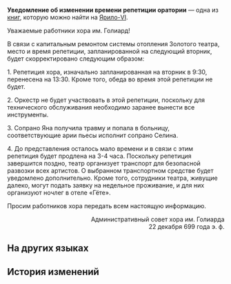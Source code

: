 {{Книга Инфобокс
|id           = 032
|Название     = Уведомление об изменении времени репетиции оратории
|Изображение  = Item Jarilo-VI Readable.png
|Мир          = Ярило-VI
|Томов        = 1
|Автор        = <!--нужно добавить-->
|Описание     = Уведомление об изменении времени репетиции для всех участников.
|Том1         = {{tx}}
|Источник1    = {{tx|Отсутствует источник}}
|Персонажи    = 
|Фракции      = 
}}
'''Уведомление об изменении времени репетиции оратории''' — одна из [[Книги|книг]], которую можно найти на [[Ярило-VI]].
<!--
==Получение==
<gallery>
Книга НАЗВАНИЕ.png|НАЗВАНИЕ
Локация НАЗВАНИЕ.png|Расположение на карте. Ближайший пространственный якорь «[[НАЗВАНИЕ]]»
</gallery>
-->
{{Размер|+2|<div align="center">Уведомление об изменении времени репетиции оратории</div>}}

Уважаемые работники хора им. Голиард!

В связи с капитальным ремонтом системы отопления Золотого театра, место и время репетиции, запланированной на следующий вторник, будет скорректировано следующим образом:

1. Репетиция хора, изначально запланированная на вторник в 9:30, перенесена на 13:30. Кроме того, обеда во время этой репетиции не будет.

2. Оркестр не будет участвовать в этой репетиции, поскольку для технического обслуживания необходимо заранее вынести все инструменты.

3. Сопрано Яна получила травму и попала в больницу, соответствующие арии пьесы исполнит сопрано Селина.

4. До представления осталось мало времени и в связи с этим репетиция будет продлена на 3-4 часа. Поскольку репетиция завершится поздно, театр организует транспорт для безопасной развозки всех артистов. О выбранном транспортном средстве будет уведомлено дополнительно. Кроме того, сотрудники театра, живущие далеко, могут подать заявку на недельное проживание, и для них организуют ночлег в отеле «Гёте».

Просим работников хора передать всем настоящую информацию.

<div align="right">Административный совет хора им. Голиарда<br />
22 декабря 699 года э. ф.</div>

==На других языках==
{{На других языках
|en   = Time Change Notice For Oratorio Rehearsal
|zhs  = 关于清唱剧排练时间变更通知
|zht  = 關於清唱劇排練時間變更通知
|ja   = オラトリオのリハーサル時間の変更に関する通知
|ko   = 오라토리오 연습 시간 변경 안내
|es   = Aviso de cambio de hora del ensayo del oratorio
|fr   = Avis de changement d'horaire de répétition pour l'oratorio
|ru   = Уведомление об изменении времени репетиции оратории
|th   = ประกาศเกี่ยวกับการเปลี่ยนแปลงเวลาซ้อมของละคร Oratorio
|vi   = Thông Báo Thay Đổi Thời Gian Tập Oratorio
|de   = Ankündigung der Zeitplanänderung für die Probe des Oratoriums
|id   = Pemberitahuan tentang Perubahan Jadwal Latihan Oratorio
|pt   = Aviso de Mudança de Horário do Ensaio do Oratório
}}

==История изменений==
{{История изменений|2.7}}